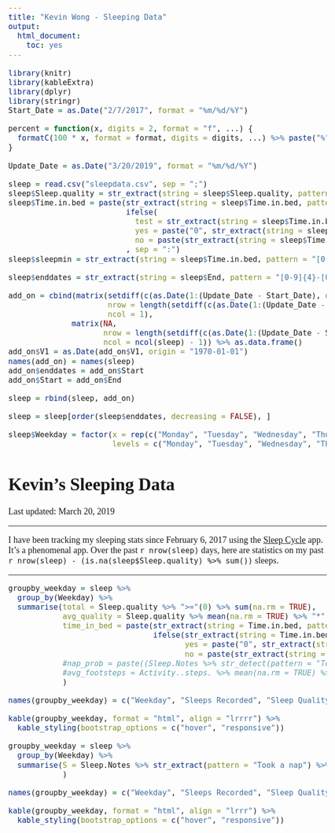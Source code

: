 ```yaml
---
title: "Kevin Wong - Sleeping Data"
output:
  html_document:
    toc: yes
---
```


```r
library(knitr)
library(kableExtra)
library(dplyr)
library(stringr)
Start_Date = as.Date("2/7/2017", format = "%m/%d/%Y")

percent = function(x, digits = 2, format = "f", ...) {
  formatC(100 * x, format = format, digits = digits, ...) %>% paste("%", sep = "")
}
```

```r
Update_Date = as.Date("3/20/2019", format = "%m/%d/%Y")
```

```r
sleep = read.csv("sleepdata.csv", sep = ";")
sleep$Sleep.quality = str_extract(string = sleep$Sleep.quality, pattern = "[0-9]{1,3}") %>% as.integer()
sleep$Time.in.bed = paste(str_extract(string = sleep$Time.in.bed, pattern = "[0-9]{1,2}") %>% as.integer(),
                          ifelse(
                            test = str_extract(string = sleep$Time.in.bed, pattern = ":[0-9]{1,2}") %>% str_extract(pattern = "[0-9]{1,2}") %>% as.integer() <= 9,
                            yes = paste("0", str_extract(string = sleep$Time.in.bed, pattern = ":[0-9]{1,2}") %>% str_extract(pattern = "[0-9]{1,2}") %>% as.integer(), sep = ""),
                            no = paste(str_extract(string = sleep$Time.in.bed, pattern = ":[0-9]{1,2}") %>% str_extract(pattern = "[0-9]{1,2}") %>% as.integer(), sep = ""))
                          , sep = ":")
sleep$sleepmin = str_extract(string = sleep$Time.in.bed, pattern = "[0-9]{1,2}") %>% as.integer() * 60 + str_extract(string = sleep$Time.in.bed, pattern = ":[0-9]{1,2}") %>% str_extract(pattern = "[0-9]{1,2}") %>% as.integer()

sleep$enddates = str_extract(string = sleep$End, pattern = "[0-9]{4}-[0-9]{2}-[0-9]{2}") %>% as.Date()

add_on = cbind(matrix(setdiff(c(as.Date(1:(Update_Date - Start_Date), origin = Start_Date)), str_extract(string = sleep$End, pattern = "[0-9]{4}-[0-9]{2}-[0-9]{2}") %>% as.Date()),
                      nrow = length(setdiff(c(as.Date(1:(Update_Date - Start_Date), origin = Start_Date)), str_extract(string = sleep$End, pattern = "[0-9]{4}-[0-9]{2}-[0-9]{2}") %>% as.Date())),
                      ncol = 1),
              matrix(NA,
                     nrow = length(setdiff(c(as.Date(1:(Update_Date - Start_Date), origin = Start_Date)), str_extract(string = sleep$End, pattern = "[0-9]{4}-[0-9]{2}-[0-9]{2}") %>% as.Date())),
                     ncol = ncol(sleep) - 1)) %>% as.data.frame()
add_on$V1 = as.Date(add_on$V1, origin = "1970-01-01")
names(add_on) = names(sleep)
add_on$enddates = add_on$Start
add_on$Start = add_on$End

sleep = rbind(sleep, add_on)

sleep = sleep[order(sleep$enddates, decreasing = FALSE), ]

sleep$Weekday = factor(x = rep(c("Monday", "Tuesday", "Wednesday", "Thursday", "Friday", "Saturday", "Sunday"), len = nrow(sleep)),
                       levels = c("Monday", "Tuesday", "Wednesday", "Thursday", "Friday", "Saturday", "Sunday"))
```

<h1>Kevin's Sleeping Data</h1>

Last updated: March 20, 2019

***

<style type="text/css">

td, tr {
   font-family: "Times New Roman";
   font-size: 20px;
}

body, p {
   font-family: "Times New Roman";
   font-size: 18px;
}

</style>

I have been tracking my sleeping stats since February 6, 2017 using the [Sleep Cycle](https://www.sleepcycle.com){target="_blank"} app. It's a phenomenal app. Over the past `r nrow(sleep)` days, here are statistics on my past `r nrow(sleep) - (is.na(sleep$Sleep.quality) %>% sum())` sleeps.

***

```r
groupby_weekday = sleep %>%
  group_by(Weekday) %>%
  summarise(total = Sleep.quality %>% ">="(0) %>% sum(na.rm = TRUE),
            avg_quality = Sleep.quality %>% mean(na.rm = TRUE) %>% "*"(100) %>% floor() %>% "/"(100),
            time_in_bed = paste(str_extract(string = Time.in.bed, pattern = "[0-9]{1,2}") %>% as.numeric() %>% "*"(60) %>% "+"(str_extract(string = Time.in.bed, pattern = ":[0-9]{1,2}") %>% str_extract(pattern = "[0-9]{1,2}") %>% as.numeric()) %>% mean(na.rm = TRUE) %/% 60,
                                ifelse(str_extract(string = Time.in.bed, pattern = "[0-9]{1,2}") %>% as.numeric() %>% "*"(60) %>% "+"(str_extract(string = Time.in.bed, pattern = ":[0-9]{1,2}") %>% str_extract(pattern = "[0-9]{1,2}") %>% as.numeric()) %>% mean(na.rm = TRUE) %>% floor() <= 9,
                                       yes = paste("0", str_extract(string = Time.in.bed, pattern = "[0-9]{1,2}") %>% as.numeric() %>% "*"(60) %>% "+"(str_extract(string = Time.in.bed, pattern = ":[0-9]{1,2}") %>% str_extract(pattern = "[0-9]{1,2}") %>% as.numeric()) %>% mean(na.rm = TRUE) %>% floor() %% 60, sep = ""),
                                       no = paste(str_extract(string = Time.in.bed, pattern = "[0-9]{1,2}") %>% as.numeric() %>% "*"(60) %>% "+"(str_extract(string = Time.in.bed, pattern = ":[0-9]{1,2}") %>% str_extract(pattern = "[0-9]{1,2}") %>% as.numeric()) %>% mean(na.rm = TRUE) %>% floor() %% 60)), sep = ":")
            #nap_prob = paste((Sleep.Notes %>% str_detect(pattern = "Took a nap \\(1 hour\\)") %>% sum(na.rm = TRUE) + Sleep.Notes %>% str_detect(pattern = "Took a nap \\(1.5 hours\\)") %>% sum(na.rm = TRUE) + Sleep.Notes %>% str_detect(pattern = "Took a nap \\(2 hours\\)") %>% sum(na.rm = TRUE)) %>% "/"(Sleep.quality %>% ">="(0) %>% sum(na.rm = TRUE)) %>% "*"(10000) %>% floor() %>% "/"(100), "%", sep = ""),
            #avg_footsteps = Activity..steps. %>% mean(na.rm = TRUE) %>% floor()
            )

names(groupby_weekday) = c("Weekday", "Sleeps Recorded", "Sleep Quality (%)", "Average Time in Bed")#, "Average Footsteps")

kable(groupby_weekday, format = "html", align = "lrrrr") %>%
  kable_styling(bootstrap_options = c("hover", "responsive"))
```

```r
groupby_weekday = sleep %>%
  group_by(Weekday) %>%
  summarise(S = Sleep.Notes %>% str_extract(pattern = "Took a nap") %>% sum()
            )

names(groupby_weekday) = c("Weekday", "Sleeps Recorded", "Sleep Quality (%)", "Average Time in Bed", "Average Footsteps")

kable(groupby_weekday, format = "html", align = "lrrr") %>%
  kable_styling(bootstrap_options = c("hover", "responsive"))
```


